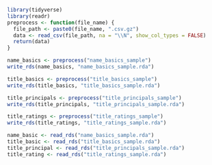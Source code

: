 ```r
library(tidyverse)
library(readr)
preprocess <- function(file_name) {
  file_path <- paste0(file_name, ".csv.gz")
  data <- read_csv(file_path, na = "\\N", show_col_types = FALSE)
  return(data)
}

name_basics <- preprocess("name_basics_sample")
write_rds(name_basics, "name_basics_sample.rda")

title_basics <- preprocess("title_basics_sample")
write_rds(title_basics, "title_basics_sample.rda")

title_principals <- preprocess("title_principals_sample")
write_rds(title_principals, "title_principals_sample.rda")

title_ratings <- preprocess("title_ratings_sample")
write_rds(title_ratings, "title_ratings_sample.rda")

name_basic <- read_rds("name_basics_sample.rda")
title_basic <- read_rds("title_basics_sample.rda")
title_principal <- read_rds("title_principals_sample.rda")
title_rating <- read_rds("title_ratings_sample.rda")
```
